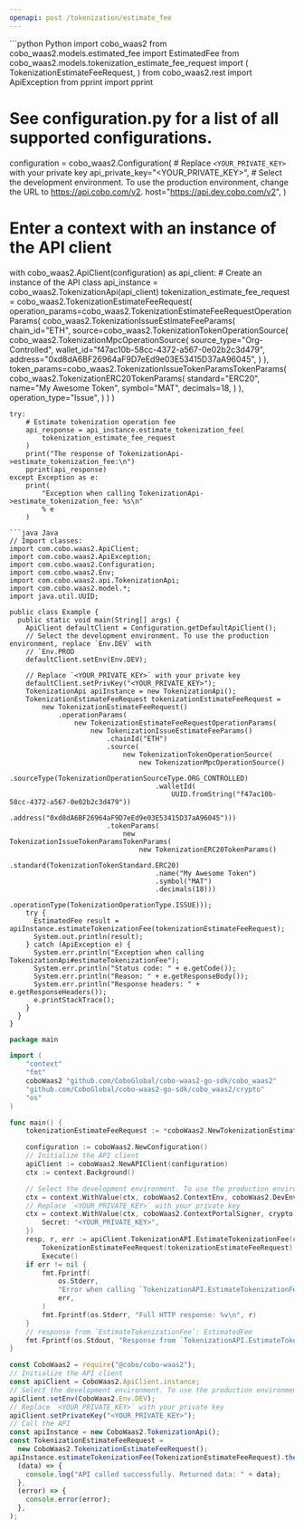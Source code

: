 ```yaml
---
openapi: post /tokenization/estimate_fee
---
```


<RequestExample>
```python Python
import cobo_waas2
from cobo_waas2.models.estimated_fee import EstimatedFee
from cobo_waas2.models.tokenization_estimate_fee_request import (
    TokenizationEstimateFeeRequest,
)
from cobo_waas2.rest import ApiException
from pprint import pprint

# See configuration.py for a list of all supported configurations.
configuration = cobo_waas2.Configuration(
    # Replace `<YOUR_PRIVATE_KEY>` with your private key
    api_private_key="<YOUR_PRIVATE_KEY>",
    # Select the development environment. To use the production environment, change the URL to https://api.cobo.com/v2.
    host="https://api.dev.cobo.com/v2",
)
# Enter a context with an instance of the API client
with cobo_waas2.ApiClient(configuration) as api_client:
    # Create an instance of the API class
    api_instance = cobo_waas2.TokenizationApi(api_client)
    tokenization_estimate_fee_request = cobo_waas2.TokenizationEstimateFeeRequest(
        operation_params=cobo_waas2.TokenizationEstimateFeeRequestOperationParams(
            cobo_waas2.TokenizationIssueEstimateFeeParams(
                chain_id="ETH",
                source=cobo_waas2.TokenizationTokenOperationSource(
                    cobo_waas2.TokenizationMpcOperationSource(
                        source_type="Org-Controlled",
                        wallet_id="f47ac10b-58cc-4372-a567-0e02b2c3d479",
                        address="0xd8dA6BF26964aF9D7eEd9e03E53415D37aA96045",
                    )
                ),
                token_params=cobo_waas2.TokenizationIssueTokenParamsTokenParams(
                    cobo_waas2.TokenizationERC20TokenParams(
                        standard="ERC20",
                        name="My Awesome Token",
                        symbol="MAT",
                        decimals=18,
                    )
                ),
                operation_type="Issue",
            )
        )
    )

    try:
        # Estimate tokenization operation fee
        api_response = api_instance.estimate_tokenization_fee(
            tokenization_estimate_fee_request
        )
        print("The response of TokenizationApi->estimate_tokenization_fee:\n")
        pprint(api_response)
    except Exception as e:
        print(
            "Exception when calling TokenizationApi->estimate_tokenization_fee: %s\n"
            % e
        )

```
```java Java
// Import classes:
import com.cobo.waas2.ApiClient;
import com.cobo.waas2.ApiException;
import com.cobo.waas2.Configuration;
import com.cobo.waas2.Env;
import com.cobo.waas2.api.TokenizationApi;
import com.cobo.waas2.model.*;
import java.util.UUID;

public class Example {
  public static void main(String[] args) {
    ApiClient defaultClient = Configuration.getDefaultApiClient();
    // Select the development environment. To use the production environment, replace `Env.DEV` with
    // `Env.PROD
    defaultClient.setEnv(Env.DEV);

    // Replace `<YOUR_PRIVATE_KEY>` with your private key
    defaultClient.setPrivKey("<YOUR_PRIVATE_KEY>");
    TokenizationApi apiInstance = new TokenizationApi();
    TokenizationEstimateFeeRequest tokenizationEstimateFeeRequest =
        new TokenizationEstimateFeeRequest()
            .operationParams(
                new TokenizationEstimateFeeRequestOperationParams(
                    new TokenizationIssueEstimateFeeParams()
                        .chainId("ETH")
                        .source(
                            new TokenizationTokenOperationSource(
                                new TokenizationMpcOperationSource()
                                    .sourceType(TokenizationOperationSourceType.ORG_CONTROLLED)
                                    .walletId(
                                        UUID.fromString("f47ac10b-58cc-4372-a567-0e02b2c3d479"))
                                    .address("0xd8dA6BF26964aF9D7eEd9e03E53415D37aA96045")))
                        .tokenParams(
                            new TokenizationIssueTokenParamsTokenParams(
                                new TokenizationERC20TokenParams()
                                    .standard(TokenizationTokenStandard.ERC20)
                                    .name("My Awesome Token")
                                    .symbol("MAT")
                                    .decimals(18)))
                        .operationType(TokenizationOperationType.ISSUE)));
    try {
      EstimatedFee result = apiInstance.estimateTokenizationFee(tokenizationEstimateFeeRequest);
      System.out.println(result);
    } catch (ApiException e) {
      System.err.println("Exception when calling TokenizationApi#estimateTokenizationFee");
      System.err.println("Status code: " + e.getCode());
      System.err.println("Reason: " + e.getResponseBody());
      System.err.println("Response headers: " + e.getResponseHeaders());
      e.printStackTrace();
    }
  }
}

```
```go Go
package main

import (
	"context"
	"fmt"
	coboWaas2 "github.com/CoboGlobal/cobo-waas2-go-sdk/cobo_waas2"
	"github.com/CoboGlobal/cobo-waas2-go-sdk/cobo_waas2/crypto"
	"os"
)

func main() {
	tokenizationEstimateFeeRequest := *coboWaas2.NewTokenizationEstimateFeeRequest(coboWaas2.TokenizationEstimateFeeRequest_operation_params{TokenizationBurnEstimateFeeParams: coboWaas2.NewTokenizationBurnEstimateFeeParams(coboWaas2.TokenizationTokenOperationSource{TokenizationMpcOperationSource: coboWaas2.NewTokenizationMpcOperationSource(coboWaas2.TokenizationOperationSourceType("Org-Controlled"), "f47ac10b-58cc-4372-a567-0e02b2c3d479", "0xd8dA6BF26964aF9D7eEd9e03E53415D37aA96045")}, []coboWaas2.TokenizationBurnTokenParamsBurnsInner{*coboWaas2.NewTokenizationBurnTokenParamsBurnsInner("0.99", "0x051A924H4dCb264226d7B036C2893a0D344")}, coboWaas2.TokenizationOperationType("Issue"), "8a4f9324-ef2a-43cf-9f0e-d7f99999d3e8")})

	configuration := coboWaas2.NewConfiguration()
	// Initialize the API client
	apiClient := coboWaas2.NewAPIClient(configuration)
	ctx := context.Background()

	// Select the development environment. To use the production environment, replace coboWaas2.DevEnv with coboWaas2.ProdEnv
	ctx = context.WithValue(ctx, coboWaas2.ContextEnv, coboWaas2.DevEnv)
	// Replace `<YOUR_PRIVATE_KEY>` with your private key
	ctx = context.WithValue(ctx, coboWaas2.ContextPortalSigner, crypto.Ed25519Signer{
		Secret: "<YOUR_PRIVATE_KEY>",
	})
	resp, r, err := apiClient.TokenizationAPI.EstimateTokenizationFee(ctx).
		TokenizationEstimateFeeRequest(tokenizationEstimateFeeRequest).
		Execute()
	if err != nil {
		fmt.Fprintf(
			os.Stderr,
			"Error when calling `TokenizationAPI.EstimateTokenizationFee``: %v\n",
			err,
		)
		fmt.Fprintf(os.Stderr, "Full HTTP response: %v\n", r)
	}
	// response from `EstimateTokenizationFee`: EstimatedFee
	fmt.Fprintf(os.Stdout, "Response from `TokenizationAPI.EstimateTokenizationFee`: %v\n", resp)
}

```
```javascript JavaScript
const CoboWaas2 = require("@cobo/cobo-waas2");
// Initialize the API client
const apiClient = CoboWaas2.ApiClient.instance;
// Select the development environment. To use the production environment, replace `Env.DEV` with `Env.PROD`
apiClient.setEnv(CoboWaas2.Env.DEV);
// Replace `<YOUR_PRIVATE_KEY>` with your private key
apiClient.setPrivateKey("<YOUR_PRIVATE_KEY>");
// Call the API
const apiInstance = new CoboWaas2.TokenizationApi();
const TokenizationEstimateFeeRequest =
  new CoboWaas2.TokenizationEstimateFeeRequest();
apiInstance.estimateTokenizationFee(TokenizationEstimateFeeRequest).then(
  (data) => {
    console.log("API called successfully. Returned data: " + data);
  },
  (error) => {
    console.error(error);
  },
);

```
</RequestExample>